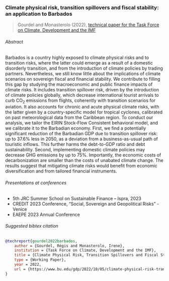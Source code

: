 ### Climate physical risk, transition spillovers and fiscal stability: an application to Barbados

> Gourdel and Monasterolo (2022), [technical paper for the Task Force on Climate, Development and the IMF](https://www.bu.edu/gdp/2022/10/05/climate-physical-risk-transition-spillovers-and-fiscal-stability-an-application-to-barbados/)

###### Abstract
Barbados is a country highly exposed to climate physical risks and to transition risks, where the latter could emerge as a result of a domestic disorderly transition, and from the introduction of climate policies by trading partners.
Nevertheless, we still know little about the implications of climate scenarios on sovereign fiscal and financial stability.
We contribute to filling this gap by studying the macroeconomic and public finance impacts of climate risks.
It includes transition spillover risk, driven by the introduction of climate policies globally, which decrease international tourist arrivals to curb CO~2~ emissions from flights, coherently with transition scenarios for aviation.
It also accounts for chronic and acute physical climate risks, with the latter given by a country-specific model for tropical cyclones, calibrated on past meteorological data from the Caribbean region.
To conduct our analysis, we tailor the EIRIN Stock-Flow Consistent behavioral model, and we calibrate it to the Barbadian economy.
First, we find a potentially significant reduction of the Barbadian GDP due to transition spillover risk: up to 37.6% less in 2050, as a deviation from a business-as-usual path of touristic inflows.
This further harms the debt-to-GDP ratio and debt sustainability.
Second, implementing domestic climate policies may decrease GHG emissions by up to 75\%.
Importantly, the economic costs of decarbonization are smaller than the costs of unabated climate change.
The results suggest that mitigating climate risks would benefit from economic diversification and from tailored financial instruments.

###### Presentations at conferences

- 5th JRC Summer School on Sustainable Finance – Ispra, 2023
- CREDIT 2023 Conference, “Social, Sovereign and Geopolitical Risks” - Venice
- EAEPE 2023 Annual Conference

###### Suggested bibtex citation

```bibtex
@techreport{gourdel2022barbados,
	author = {Gourdel, Régis and Monasterolo, Irene},
	institution = {Task Force on Climate, Development and the IMF},
	title = {Climate Physical Risk, Transition Spillovers and Fiscal Stability: an application to Barbados},
	type = {Working Paper},
	year = 2022,
	url = {https://www.bu.edu/gdp/2022/10/05/climate-physical-risk-transition-spillovers-and-fiscal-stability-an-application-to-barbados/}
}
```